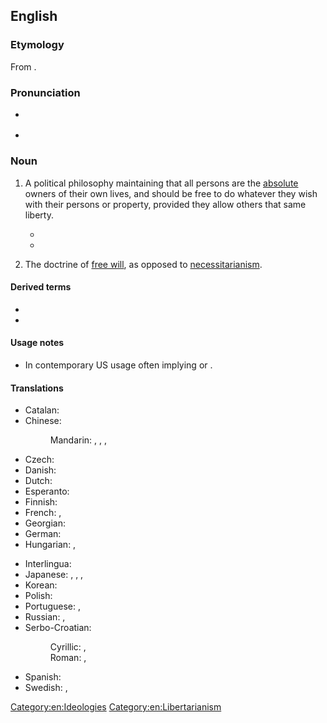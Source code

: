 ==English==
{{wikipedia}}

===Etymology===
From {{suffix|en|libertarian|ism}}.

===Pronunciation===
* {{a|UK}} {{IPA|en|/lɪbəˈtɛːɹɪənɪz(ə)m/}}
* {{audio|en|LL-Q1860 (eng)-Vealhurl-libertarianism.wav|Audio (Southern England)}}

===Noun===
{{en-noun|~}}

# {{lb|en|philosophy|politics|economics}} A political philosophy maintaining that all persons are the [[absolute]] owners of their own lives, and should be free to do whatever they wish with their persons or property, provided they allow others that same liberty.
#* {{quote-journal|en|author=Stan Lehr|title=The New Right Credo–Libertarianism|work=The New York Times|date=1971-01-10|url=https://www.nytimes.com/1971/01/10/archives/the-new-right-credo-libertarianism.html|issn=0362-4331|author2={{w|Louis Rossetto}}|passage=Nevertheless, advocates of individual freedom not only continue to exist, but are increasing in number. Refugees from the Old Right, the Old Left and the New Left, they are organizing independently under the New Right banner of '''libertarianism'''.}}
#* {{quote-book|en|author=Astra Taylor|authorlink=Astra Taylor|chapter=4|title=The People's Platform: Taking Back Power and Culture in the Digital Age|year=2014|publisher=Henry Holt and Company|isbn=978-0-8050-9545-6|passage=The peculiar brand of '''libertarianism''' in vogue within technology circles means a minority of members—a couple of outspoken misogynists—can disproportionately affect the behavior and mood of the group under the cover of free speech.}}
# {{lb|en|philosophy}} The doctrine of [[free will]], as opposed to [[necessitarianism]].

====Derived terms====
* {{l|en|left-libertarianism}}
* {{l|en|right-libertarianism}}

====Usage notes====
* In contemporary US usage often implying {{m|en|right-libertarianism}} or {{m|en|conservative-libertarianism}}.

====Translations====
{{trans-top|political philosophy}}
* Catalan: {{t|ca|llibertarisme|m}}
* Chinese:
*: Mandarin: {{t+|cmn|自由意志主義|sc=Hani}}, {{t+|cmn|自由意志主义|tr=zìyóu yìzhì zhǔyì|sc=Hani}}, {{t|cmn|自由意志論|sc=Hani}}, {{t|cmn|自由意志论|tr=zìyóu yìzhì lùn|sc=Hani}}
* Czech: {{t|cs|libertarianismus|m}}
* Danish: {{t|da|libertarianisme|c}}
* Dutch: {{t+|nl|libertarisme|n}}
* Esperanto: {{t+|eo|libertarianismo}}
* Finnish: {{t+|fi|libertarismi}}
* French: {{t+|fr|libertarianisme|m}}, {{t+|fr|libertarisme|m}}
* Georgian: {{t|ka|ლიბერტარიანიზმი}}
* German: {{t+|de|Libertarismus|m}}
* Hungarian: {{t|hu|libertarianizmus}}, {{t|hu|libertarizmus}}
{{trans-mid}}
* Interlingua: {{t|ia|libertarianismo|m}}
* Japanese: {{t|ja|リバタリアニズム|tr=ribatarianizumu|sc=Jpan}}, {{t|ja|完全自由主義|tr=かんぜんじゆうしゅぎ, kanzenjiyūshugi}}, {{t|ja|自由至上主義|tr=じゆうしじょうしゅぎ, jiyūshijōshugi}}, {{t|ja|自由意志主義|tr=じゆういししゅぎ, jiyūishishugi}}
* Korean: {{t|ko|자유지상주의(自由意志主義)}}
* Polish: {{t+|pl|libertarianizm|m}}
* Portuguese: {{t+|pt|libertarianismo|m}}, {{t+|pt|libertarismo|m}}
* Russian: {{t|ru|либертариани́зм|m}}, {{t+|ru|либертариа́нство|n}}
* Serbo-Croatian:
*: Cyrillic: {{t|sh|либертаријанизам|m}}, {{t|sh|слободарство|n}}
*: Roman: {{t|sh|libertarijanizam|m}}, {{t+|sh|slobodarstvo|n}}
* Spanish: {{t+|es|libertarismo|m}}
* Swedish: {{t|sv|nyliberalism|n}}, {{t|sv|libertarianism|n}}
{{trans-bottom}}
[[Category:en:Ideologies]]
[[Category:en:Libertarianism]]